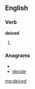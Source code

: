 ==English==

===Verb===
'''deiced'''

# {{past of|[[deice]]}}

===Anagrams===
* {{alphagram|cddeei}}
* [[decide#English|decide]]

[[mg:deiced]]